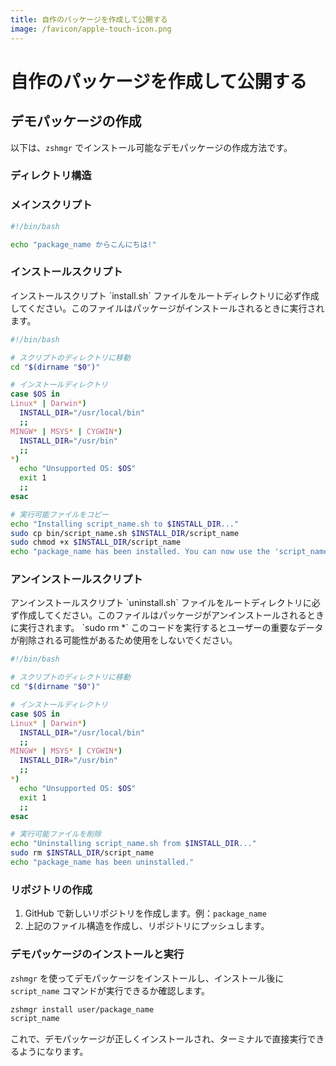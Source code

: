 ```yaml
---
title: 自作のパッケージを作成して公開する
image: /favicon/apple-touch-icon.png
---
```



# 自作のパッケージを作成して公開する

## デモパッケージの作成

以下は、`zshmgr` でインストール可能なデモパッケージの作成方法です。

### ディレクトリ構造

<FileTree>
  <FileTree.Folder name="package_name" defaultOpen>
    <FileTree.Folder name="bin" defaultOpen>
      <FileTree.File name="script_name.sh" />
    </FileTree.Folder>
    <FileTree.File name="README.md" />
    <FileTree.File name="install.sh" />
    <FileTree.File name="uninstall.sh" />
  </FileTree.Folder>
</FileTree>

### メインスクリプト
```bash filename="bin/script_name.sh"
#!/bin/bash

echo "package_name からこんにちは!"
```

### インストールスクリプト
<Callout type="warning" emoji="⚠️">
  インストールスクリプト `install.sh` ファイルをルートディレクトリに必ず作成してください。このファイルはパッケージがインストールされるときに実行されます。
</Callout>

```bash filename="install.sh"
#!/bin/bash

# スクリプトのディレクトリに移動
cd "$(dirname "$0")"

# インストールディレクトリ
case $OS in
Linux* | Darwin*)
  INSTALL_DIR="/usr/local/bin"
  ;;
MINGW* | MSYS* | CYGWIN*)
  INSTALL_DIR="/usr/bin"
  ;;
*)
  echo "Unsupported OS: $OS"
  exit 1
  ;;
esac

# 実行可能ファイルをコピー
echo "Installing script_name.sh to $INSTALL_DIR..."
sudo cp bin/script_name.sh $INSTALL_DIR/script_name
sudo chmod +x $INSTALL_DIR/script_name
echo "package_name has been installed. You can now use the 'script_name' command."
```

### アンインストールスクリプト

<Callout type="warning" emoji="⚠️">
  アンインストールスクリプト `uninstall.sh` ファイルをルートディレクトリに必ず作成してください。このファイルはパッケージがアンインストールされるときに実行されます。
</Callout>

<Callout type="error" emoji="️🚫">
  `sudo rm *` このコードを実行するとユーザーの重要なデータが削除される可能性があるため使用をしないでください。
</Callout>

```bash filename="uninstall.sh"
#!/bin/bash

# スクリプトのディレクトリに移動
cd "$(dirname "$0")"

# インストールディレクトリ
case $OS in
Linux* | Darwin*)
  INSTALL_DIR="/usr/local/bin"
  ;;
MINGW* | MSYS* | CYGWIN*)
  INSTALL_DIR="/usr/bin"
  ;;
*)
  echo "Unsupported OS: $OS"
  exit 1
  ;;
esac

# 実行可能ファイルを削除
echo "Uninstalling script_name.sh from $INSTALL_DIR..."
sudo rm $INSTALL_DIR/script_name
echo "package_name has been uninstalled."
```

### リポジトリの作成

1. GitHub で新しいリポジトリを作成します。例：`package_name`
2. 上記のファイル構造を作成し、リポジトリにプッシュします。

### デモパッケージのインストールと実行

`zshmgr` を使ってデモパッケージをインストールし、インストール後に `script_name` コマンドが実行できるか確認します。

```bash
zshmgr install user/package_name
script_name
```

これで、デモパッケージが正しくインストールされ、ターミナルで直接実行できるようになります。